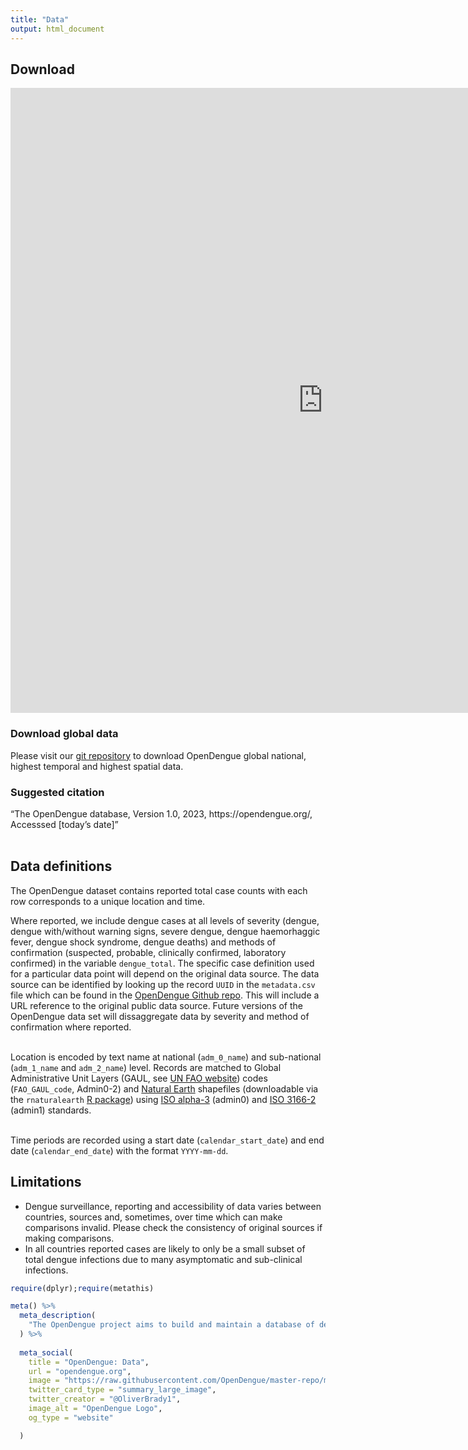 ```yaml
---
title: "Data"
output: html_document
---
```


## Download
<iframe height="1000px" width=1000px frameBorder="0" src="https://ahyounglim.shinyapps.io/OpenDengue/"> </iframe>


### Download global data

Please visit our [git repository](https://github.com/OpenDengue/master-repo/tree/d94409df15c35787108f21738dcf6d87bf7f4d61/data/releases/V1) to download OpenDengue global national, highest temporal and highest spatial data. 


### Suggested citation

"The OpenDengue database, Version 1.0, 2023, https://opendengue.org/, Accesssed [today's date]"
<br>
<br>

## Data definitions
The OpenDengue dataset contains reported total case counts with each row corresponds to a unique location and time. 

Where reported, we include dengue cases at all levels of severity (dengue, dengue with/without warning signs, severe dengue, dengue haemorhaggic fever, dengue shock syndrome, dengue deaths) and methods of confirmation (suspected, probable, clinically confirmed, laboratory confirmed) in the variable `dengue_total`. The specific case definition used for a particular data point  will depend on the original data source. The data source can be identified by looking up the record `UUID` in the `metadata.csv` file which can be found in the [OpenDengue Github repo](https://github.com/OpenDengue/master-repo). This will include a URL reference to the original public data source. Future versions of the OpenDengue data set will dissaggregate data by severity and method of confirmation where reported.

<br>
Location is encoded by text name at national (`adm_0_name`) and sub-national (`adm_1_name` and `adm_2_name`) level. Records are matched to Global Administrative Unit Layers (GAUL, see [UN FAO website](https://data.apps.fao.org/catalog/dataset/gaul-codes)) codes (`FAO_GAUL_code`, Admin0-2) and [Natural Earth](https://www.naturalearthdata.com) shapefiles (downloadable via the `rnaturalearth` [R package](https://github.com/ropensci/rnaturalearth)) using [ISO alpha-3](https://en.wikipedia.org/wiki/List_of_ISO_3166_country_codes) (admin0) and [ISO 3166-2](https://en.wikipedia.org/wiki/ISO_3166-2) (admin1) standards.

<br>
Time periods are recorded using a start date (`calendar_start_date`) and end date (`calendar_end_date`) with the format `YYYY-mm-dd`.

## Limitations
* Dengue surveillance, reporting and accessibility of data varies between countries, sources and, sometimes, over time which can make comparisons invalid. Please check the consistency  of original sources if making comparisons.
* In all countries reported cases are likely to only be a small subset of total dengue infections due to many asymptomatic and sub-clinical infections.


```r
require(dplyr);require(metathis)

meta() %>%
  meta_description(
    "The OpenDengue project aims to build and maintain a database of dengue case counts for every dengue-affected country worldwide since 1990. We collate data from a range of publicly available sources including ministry of health websites, peer-reviewed publications and other disease databases."
  ) %>% 
  
  meta_social(
    title = "OpenDengue: Data",
    url = "opendengue.org",
    image = "https://raw.githubusercontent.com/OpenDengue/master-repo/main/docs/logo/thumbnail.png",
    twitter_card_type = "summary_large_image",
    twitter_creator = "@OliverBrady1",
    image_alt = "OpenDengue Logo",
    og_type = "website"

  )
```
